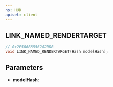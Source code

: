 ```yaml
---
ns: HUD
apiset: client
---
```

## LINK_NAMED_RENDERTARGET

```c
// 0x2F506B8556242DDB
void LINK_NAMED_RENDERTARGET(Hash modelHash);
```


## Parameters
* **modelHash**: